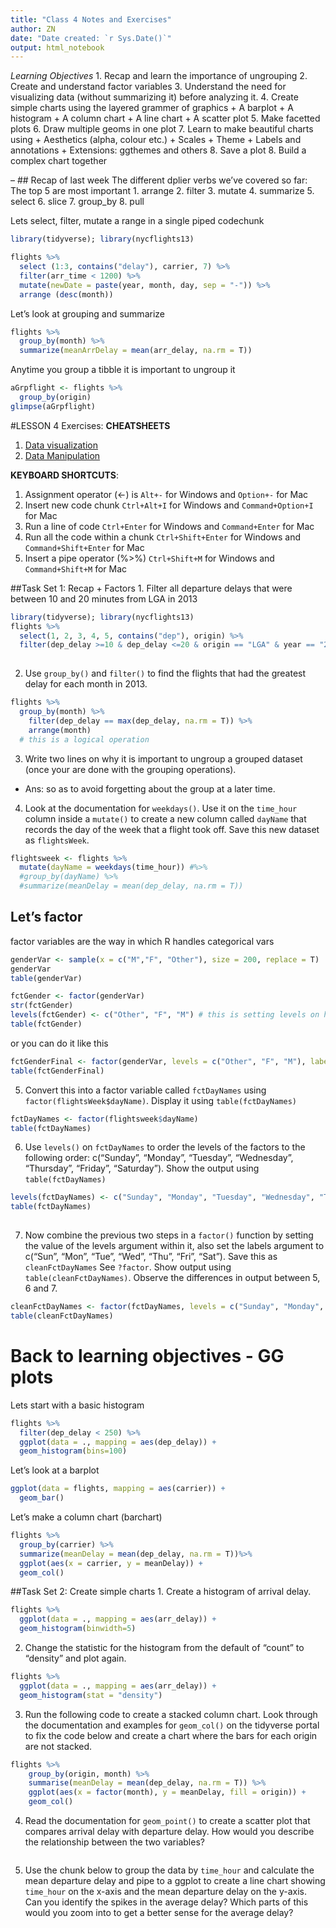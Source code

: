 ```yaml
---
title: "Class 4 Notes and Exercises"
author: ZN
date: "Date created: `r Sys.Date()`"
output: html_notebook
---
```

*Learning Objectives*
1. Recap and learn the importance of ungrouping
2. Create and understand factor variables
3. Understand the need for visualizing data (without summarizing it) before analyzing it.
4. Create simple charts using the layered grammer of graphics
   + A barplot
   + A histogram
   + A column chart
   + A line chart
   + A scatter plot
5. Make facetted plots
6. Draw multiple geoms in one plot
7. Learn to make beautiful charts using
   + Aesthetics (alpha, colour etc.)
   + Scales
   + Theme
   + Labels and annotations
   + Extensions: ggthemes and others
8. Save a plot
8. Build a complex chart together

--
## Recap of last week
The different dplier verbs we've covered so far: The top 5 are most important
1. arrange
2. filter
3. mutate
4. summarize
5. select
6. slice
7. group_by
8. pull

Lets select, filter, mutate a range in a single piped codechunk
```r
library(tidyverse); library(nycflights13)

flights %>% 
  select (1:3, contains("delay"), carrier, 7) %>% 
  filter(arr_time < 1200) %>% 
  mutate(newDate = paste(year, month, day, sep = "-")) %>% 
  arrange (desc(month))
```
 
 Let's look at grouping and summarize
```r
flights %>%
  group_by(month) %>% 
  summarize(meanArrDelay = mean(arr_delay, na.rm = T))
```
 
Anytime you group a tibble it is important to ungroup it
```r
aGrpflight <- flights %>% 
  group_by(origin)
glimpse(aGrpflight)
```


#LESSON 4 Exercises:
**CHEATSHEETS**

1. [Data visualization](https://github.com/rstudio/cheatsheets/blob/master/data-visualization-2.1.pdf)
2. [Data Manipulation](https://github.com/rstudio/cheatsheets/blob/master/data-transformation.pdf)

**KEYBOARD SHORTCUTS**:

1. Assignment operator (<-) is `Alt+-` for Windows and `Option+-` for Mac
2. Insert new code chunk `Ctrl+Alt+I` for Windows and `Command+Option+I` for Mac
3. Run a line of code `Ctrl+Enter` for Windows and `Command+Enter` for Mac
4. Run all the code within a chunk `Ctrl+Shift+Enter` for Windows and `Command+Shift+Enter` for Mac
5. Insert a pipe operator (%>%) `Ctrl+Shift+M` for Windows and `Command+Shift+M` for Mac

##Task Set 1: Recap + Factors
1. Filter all departure delays that were between 10 and 20 minutes from LGA in 2013
```r
library(tidyverse); library(nycflights13)
flights %>%
  select(1, 2, 3, 4, 5, contains("dep"), origin) %>% 
  filter(dep_delay >=10 & dep_delay <=20 & origin == "LGA" & year == "2013")
  
```


2. Use `group_by()` and `filter()` to find the flights that had the greatest delay for each month in 2013.
```r
flights %>%
  group_by(month) %>% 
    filter(dep_delay == max(dep_delay, na.rm = T)) %>% 
    arrange(month)
  # this is a logical operation
```

3. Write two lines on why it is important to ungroup a grouped dataset (once your are done with the grouping operations).
 - Ans: so as to avoid forgetting about the group at a later time.
 
 
4. Look at the documentation for `weekdays()`. Use it on the `time_hour` column inside a `mutate()` to create a new column called `dayName` that records the day of the week that a flight took off. Save this new dataset as `flightsWeek`.
```r
flightsweek <- flights %>% 
  mutate(dayName = weekdays(time_hour)) #%>% 
  #group_by(dayName) %>% 
  #summarize(meanDelay = mean(dep_delay, na.rm = T))
```

## Let's factor
factor variables are the way in which R handles categorical vars
```r
genderVar <- sample(x = c("M","F", "Other"), size = 200, replace = T)
genderVar
table(genderVar)
```

```r
fctGender <- factor(genderVar)
str(fctGender)
levels(fctGender) <- c("Other", "F", "M") # this is setting levels on how you're ordering the table
table(fctGender)
```
or you can do it like this
```r
fctGenderFinal <- factor(genderVar, levels = c("Other", "F", "M"), labels = c("Other", "F", "M"))
table(fctGenderFinal)
```

5. Convert this into a factor variable called `fctDayNames` using `factor(flightsWeek$dayName)`. Display it using `table(fctDayNames)`
```r
fctDayNames <- factor(flightsweek$dayName)
table(fctDayNames)
```

6. Use `levels()` on `fctDayNames` to order the levels of the factors to the following order: c("Sunday", "Monday", "Tuesday", "Wednesday", "Thursday", "Friday", "Saturday"). Show the output using `table(fctDayNames)`
```r
levels(fctDayNames) <- c("Sunday", "Monday", "Tuesday", "Wednesday", "Thursday", "Friday", "Saturday")
table(fctDayNames)
                  
```

7. Now combine the previous two steps in a `factor()` function by setting the value of the levels argument within it, also set the labels argument to c("Sun", "Mon", "Tue", "Wed", "Thu", "Fri", "Sat"). Save this as `cleanFctDayNames` See `?factor`. Show output using `table(cleanFctDayNames)`. Observe the differences in output between 5, 6 and 7.

```r
cleanFctDayNames <- factor(fctDayNames, levels = c("Sunday", "Monday", "Tuesday", "Wednesday", "Thursday", "Friday", "Saturday"), labels = c("Sun", "Mon", "Tue", "Wed", "Thu", "Fri", "Sat"))
table(cleanFctDayNames)
```

# Back to learning objectives - GG plots

Lets start with a basic histogram
```r
flights %>% 
  filter(dep_delay < 250) %>% 
  ggplot(data = ., mapping = aes(dep_delay)) +
  geom_histogram(bins=100)
```

Let's look at a barplot
```r
ggplot(data = flights, mapping = aes(carrier)) +
  geom_bar()
```
Let's make a column chart (barchart)
```r
flights %>%
  group_by(carrier) %>% 
  summarize(meanDelay = mean(dep_delay, na.rm = T))%>% 
  ggplot(aes(x = carrier, y = meanDelay)) +
  geom_col()

```

##Task Set 2: Create simple charts
1. Create a histogram of arrival delay.
```r
flights %>% 
  ggplot(data = ., mapping = aes(arr_delay)) +
  geom_histogram(binwidth=5)
```

2. Change the statistic for the histogram from the default of "count" to "density" and plot again.
```r
flights %>% 
  ggplot(data = ., mapping = aes(arr_delay)) +
  geom_histogram(stat = "density")
```

3. Run the following code to create a stacked column chart. Look through the documentation and examples for `geom_col()` on the tidyverse portal to fix the code below and create a chart where the bars for each origin are not stacked.
```r
flights %>%
    group_by(origin, month) %>%
    summarise(meanDelay = mean(dep_delay, na.rm = T)) %>%
    ggplot(aes(x = factor(month), y = meanDelay, fill = origin)) +
    geom_col()
```


4. Read the documentation for `geom_point()` to create a scatter plot that compares arrival delay with departure delay. How would you describe the relationship between the two variables?
```r

```

5. Use the chunk below to group the data by `time_hour` and calculate the mean departure delay and pipe to a ggplot to create a line chart showing `time_hour` on the x-axis and the mean departure delay on the y-axis. Can you identify the spikes in the average delay? Which parts of this would you zoom into to get a better sense for the average delay? 
```r

```


